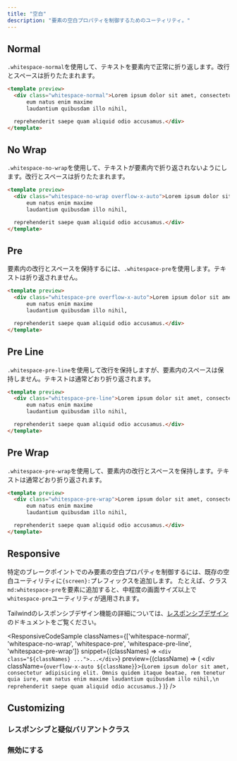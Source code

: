 ```yaml
---
title: "空白"
description: "要素の空白プロパティを制御するためのユーティリティ。"
---
```




## Normal

`.whitespace-normal`を使用して、テキストを要素内で正常に折り返します。改行とスペースは折りたたまれます。

```html
<template preview>
  <div class="whitespace-normal">Lorem ipsum dolor sit amet, consectetur adipisicing elit. Omnis quidem itaque beatae, rem tenetur quia iure,
      eum natus enim maxime
      laudantium quibusdam illo nihil,

  reprehenderit saepe quam aliquid odio accusamus.</div>
</template>
```

## No Wrap

`.whitespace-no-wrap`を使用して、テキストが要素内で折り返されないようにします。改行とスペースは折りたたまれます。

```html
<template preview>
  <div class="whitespace-no-wrap overflow-x-auto">Lorem ipsum dolor sit amet, consectetur adipisicing elit. Omnis quidem itaque beatae, rem tenetur quia iure,
      eum natus enim maxime
      laudantium quibusdam illo nihil,

  reprehenderit saepe quam aliquid odio accusamus.</div>
</template>
```

## Pre

要素内の改行とスペースを保持するには、`.whitespace-pre`を使用します。テキストは折り返されません。

```html
<template preview>
  <div class="whitespace-pre overflow-x-auto">Lorem ipsum dolor sit amet, consectetur adipisicing elit. Omnis quidem itaque beatae, rem tenetur quia iure,
      eum natus enim maxime
      laudantium quibusdam illo nihil,

  reprehenderit saepe quam aliquid odio accusamus.</div>
</template>
```

## Pre Line

`.whitespace-pre-line`を使用して改行を保持しますが、要素内のスペースは保持しません。テキストは通常どおり折り返されます。

```html
<template preview>
  <div class="whitespace-pre-line">Lorem ipsum dolor sit amet, consectetur adipisicing elit. Omnis quidem itaque beatae, rem tenetur quia iure,
      eum natus enim maxime
      laudantium quibusdam illo nihil,

  reprehenderit saepe quam aliquid odio accusamus.</div>
</template>
```

## Pre Wrap

`.whitespace-pre-wrap`を使用して、要素内の改行とスペースを保持します。テキストは通常どおり折り返されます。

```html
<template preview>
  <div class="whitespace-pre-wrap">Lorem ipsum dolor sit amet, consectetur adipisicing elit. Omnis quidem itaque beatae, rem tenetur quia iure,
      eum natus enim maxime
      laudantium quibusdam illo nihil,

  reprehenderit saepe quam aliquid odio accusamus.</div>
</template>
```

## Responsive

特定のブレークポイントでのみ要素の空白プロパティを制御するには、既存の空白ユーティリティに`{screen}:`プレフィックスを追加します。
たとえば、クラス`md:whitespace-pre`を要素に追加すると、中程度の画面サイズ以上で`whitespace-pre`ユーティリティが適用されます。

Tailwindのレスポンシブデザイン機能の詳細については、[レスポンシブデザイン](/docs/responsive-design)のドキュメントをご覧ください。

<ResponsiveCodeSample
  classNames={['whitespace-normal', 'whitespace-no-wrap', 'whitespace-pre', 'whitespace-pre-line', 'whitespace-pre-wrap']}
  snippet={(classNames) => `
    <div class="${classNames} ...">...</div>
  `}
  preview={(className) => (
    <div className={`overflow-x-auto ${className}`}>{`Lorem ipsum dolor sit amet, consectetur adipisicing elit. Omnis quidem itaque beatae, rem tenetur quia iure,
    eum natus enim maxime
    laudantium quibusdam illo nihil,\n
reprehenderit saepe quam aliquid odio accusamus.`}</div>
  )}
/>

## Customizing

### レスポンシブと疑似バリアントクラス

<Variants plugin="whitespace" />

### 無効にする

<Disabling plugin="whitespace" />
